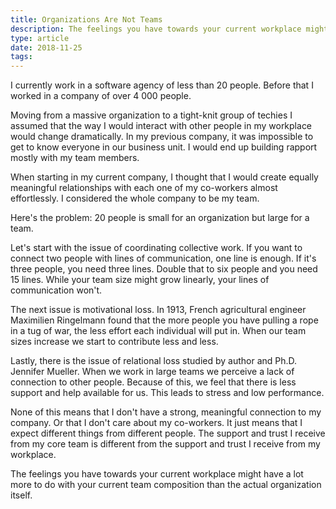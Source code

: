 ```yaml
---
title: Organizations Are Not Teams
description: The feelings you have towards your current workplace might have a lot more to do with your current team composition than the actual organization itself
type: article
date: 2018-11-25
tags:
---
```


I currently work in a software agency of less than 20 people. Before that I worked in a company of over 4 000 people.

Moving from a massive organization to a tight-knit group of techies I assumed that the way I would interact with other people in my workplace would change dramatically. In my previous company, it was impossible to get to know everyone in our business unit. I would end up building rapport mostly with my team members.

When starting in my current company, I thought that I would create equally meaningful relationships with each one of my co-workers almost effortlessly. I considered the whole company to be my team.

Here's the problem: 20 people is small for an organization but large for a team.

Let's start with the issue of coordinating collective work. If you want to connect two people with lines of communication, one line is enough. If it's three people, you need three lines. Double that to six people and you need 15 lines. While your team size might grow linearly, your lines of communication won't.

The next issue is motivational loss. In 1913, French agricultural engineer Maximilien Ringelmann found that the more people you have pulling a rope in a tug of war, the less effort each individual will put in. When our team sizes increase we start to contribute less and less.

Lastly, there is the issue of relational loss studied by author and Ph.D. Jennifer Mueller. When we work in large teams we perceive a lack of connection to other people. Because of this, we feel that there is less support and help available for us. This leads to stress and low performance.

None of this means that I don't have a strong, meaningful connection to my company. Or that I don't care about my co-workers. It just means that I expect different things from different people. The support and trust I receive from my core team is different from the support and trust I receive from my workplace.

The feelings you have towards your current workplace might have a lot more to do with your current team composition than the actual organization itself.
